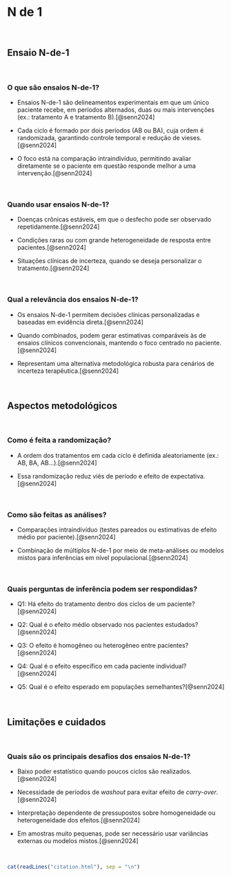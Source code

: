 # **N de 1** {#n-de-1}

<br>

## Ensaio N-de-1

<br>

### O que são ensaios N-de-1?

-   Ensaios N-de-1 são delineamentos experimentais em que um único paciente recebe, em períodos alternados, duas ou mais intervenções (ex.: tratamento A e tratamento B).[@senn2024]

-   Cada ciclo é formado por dois períodos (AB ou BA), cuja ordem é randomizada, garantindo controle temporal e redução de vieses.[@senn2024]

-   O foco está na comparação intraindivíduo, permitindo avaliar diretamente se o paciente em questão responde melhor a uma intervenção.[@senn2024]

<br>

### Quando usar ensaios N-de-1?

-   Doenças crônicas estáveis, em que o desfecho pode ser observado repetidamente.[@senn2024]

-   Condições raras ou com grande heterogeneidade de resposta entre pacientes.[@senn2024]

-   Situações clínicas de incerteza, quando se deseja personalizar o tratamento.[@senn2024]

<br>

### Qual a relevância dos ensaios N-de-1?

-   Os ensaios N-de-1 permitem decisões clínicas personalizadas e baseadas em evidência direta.[@senn2024]

-   Quando combinados, podem gerar estimativas comparáveis às de ensaios clínicos convencionais, mantendo o foco centrado no paciente.[@senn2024]

-   Representam uma alternativa metodológica robusta para cenários de incerteza terapêutica.[@senn2024]

<br>

## Aspectos metodológicos

<br>

### Como é feita a randomização?

-   A ordem dos tratamentos em cada ciclo é definida aleatoriamente (ex.: AB, BA, AB…).[@senn2024]

-   Essa randomização reduz viés de período e efeito de expectativa.[@senn2024]

<br>

### Como são feitas as análises?

-   Comparações intraindivíduo (testes pareados ou estimativas de efeito médio por paciente).[@senn2024]

-   Combinação de múltiplos N-de-1 por meio de meta-análises ou modelos mistos para inferências em nível populacional.[@senn2024]

<br>

### Quais perguntas de inferência podem ser respondidas?

-   Q1: Há efeito do tratamento dentro dos ciclos de um paciente?[@senn2024]

-   Q2: Qual é o efeito médio observado nos pacientes estudados?[@senn2024]

-   Q3: O efeito é homogêneo ou heterogêneo entre pacientes?[@senn2024]

-   Q4: Qual é o efeito específico em cada paciente individual?[@senn2024]

-   Q5: Qual é o efeito esperado em populações semelhantes?[@senn2024]

<br>

## Limitações e cuidados

<br>

### Quais são os principais desafios dos ensaios N-de-1?

-   Baixo poder estatístico quando poucos ciclos são realizados.[@senn2024]

-   Necessidade de períodos de *washout* para evitar efeito de *carry-over*.[@senn2024]

-   Interpretação dependente de pressupostos sobre homogeneidade ou heterogeneidade dos efeitos.[@senn2024]

-   Em amostras muito pequenas, pode ser necessário usar variâncias externas ou modelos mistos.[@senn2024]

<br>

```r
cat(readLines("citation.html"), sep = "\n")
```

<br>
